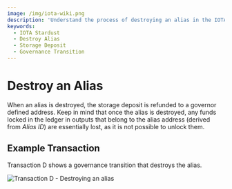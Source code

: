 ```yaml
---
image: /img/iota-wiki.png
description: 'Understand the process of destroying an alias in the IOTA Stardust protocol and the implications of such an action.'
keywords:
  - IOTA Stardust
  - Destroy Alias
  - Storage Deposit
  - Governance Transition
---
```



# Destroy an Alias

When an alias is destroyed, the storage deposit is refunded to a governor defined address. Keep in mind that once the
alias is destroyed, any funds locked in the ledger in outputs that belong to the alias address (derived from _Alias ID_)
are essentially lost, as it is not possible to unlock them.

## Example Transaction

Transaction D shows a governance transition that destroys the alias.

![Transaction D - Destroying an alias](/img/stardust_explanations/stardust_ledger_anatomy/alias_transaction/tx_D.svg)
